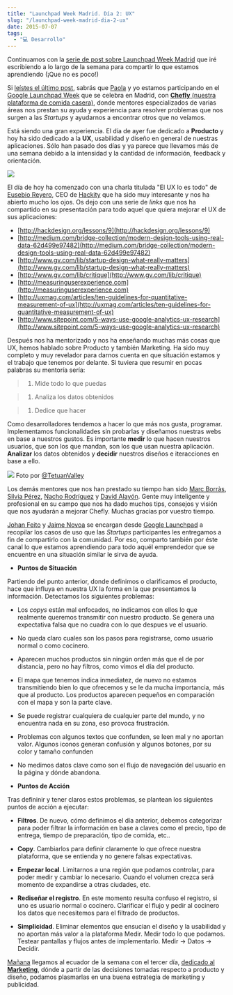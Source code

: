 ```yaml
---
title: "Launchpad Week Madrid. Día 2: UX"
slug: "/launchpad-week-madrid-dia-2-ux"
date: 2015-07-07
tags:
  - "💻 Desarrollo"
---
```


Continuamos con la [serie de post sobre Launchpad Week Madrid](/google-launchpad-week-dia-1-producto/) que iré escribiendo a lo largo de la semana para compartir lo que estamos aprendiendo (¡Que no es poco!)

Si [leístes el último post](/google-launchpad-week-dia-1-producto/), sabrás que [Paola](http://twitter.com/ggarciapaola) y yo estamos participando en el [Google Launchpad Week](https://events.withgoogle.com/launchpad-week-mad/) que se celebra en Madrid, con [**Chefly** (nuestra plataforma de comida casera)](http://chefly.co), donde mentores especializados de varias áreas nos prestan su ayuda y experiencia para resolver problemas que nos surgen a las *Startups* y ayudarnos a encontrar otros que no veíamos. 

Está siendo una gran experiencia. El día de ayer fue dedicado a **Producto** y hoy ha sido dedicado a la **UX**, usabilidad y diseño en general de nuestras aplicaciones. Sólo han pasado dos días y ya parece que llevamos más de una semana debido a la intensidad y la cantidad de información, feedback y orientación.

![](./2015/07/IMG_20150707_101355.jpg)

El día de hoy ha comenzado con una charla titulada "El UX lo es todo" de [Eusebio Reyero](https://twitter.com/ereyero), CEO de [Hackity](http://hackity.com) que ha sido muy interesante y nos ha abierto mucho los ojos. Os dejo con una serie de *links* que nos ha compartido en su presentación para todo aquel que quiera mejorar el UX de sus aplicaciones:

* [http://hackdesign.org/lessons/9](http://hackdesign.org/lessons/9)
* [http://medium.com/bridge-collection/modern-design-tools-using-real-data-62d499e97482](http://medium.com/bridge-collection/modern-design-tools-using-real-data-62d499e97482)
* [http://www.gv.com/lib/startup-design-what-really-matters](http://www.gv.com/lib/startup-design-what-really-matters)
* [http://www.gv.com/lib/critique](http://www.gv.com/lib/critique)
* [http://measuringuserexperience.com](http://measuringuserexperience.com)
* [http://uxmag.com/articles/ten-guidelines-for-quantitative-measurement-of-ux](http://uxmag.com/articles/ten-guidelines-for-quantitative-measurement-of-ux)
* [http://www.sitepoint.com/5-ways-use-google-analytics-ux-research](http://www.sitepoint.com/5-ways-use-google-analytics-ux-research)

Después nos ha mentorizado y nos ha enseñando muchas más cosas que UX, hemos hablado sobre Producto y también Marketing. Ha sido muy completo y muy revelador para darnos cuenta en que situación estamos y el trabajo que tenemos por delante. Si tuviera que resumir en pocas palabras su mentoría sería:

>1. Mide todo lo que puedas 

>1. Analiza los datos obtenidos 

>1. Dedice que hacer

Como desarrolladores tendemos a hacer lo que más nos gusta, programar. Implementamos funcionalidades sin probarlas y diseñamos nuestras webs en base a nuestros gustos. Es importante **medir** lo que hacen nuestros usuarios, que son los que mandan, son los que usan nuestra aplicación. **Analizar** los datos obtenidos y **decidir** nuestros diseños e iteracciones en base a ello.

![](./CJUg_1cWwAAkvlB-jpg-large.jpeg)
Foto por [@TetuanValley](http://twitter.com/tetuanvalley)

Los demás mentores que nos han prestado su tiempo han sido [Marc Borràs](https://twitter.com/marcborras), [Silvia Pérez](https://www.linkedin.com/profile/view?id=45043302&authType=NAME_SEARCH&authToken=gO3T&locale=en_US&trk=tyah&trkInfo=clickedVertical%3Amynetwork%2Cidx%3A1-1-1%2CtarId%3A1436299910184%2Ctas%3Asilvia%20p%C3%A9rez%20felipe), [Nacho Rodríguez](https://www.linkedin.com/profile/view?id=4417489&authType=NAME_SEARCH&authToken=btCy&locale=en_US&trk=tyah&trkInfo=clickedVertical%3Amynetwork%2Cidx%3A1-1-1%2CtarId%3A1436299995808%2Ctas%3Anacho%20rod) y [David Alayón](https://twitter.com/DavidAlayon). Gente muy inteligente y profesional en su campo que nos ha dado muchos tips, consejos y visión que nos ayudarán a mejorar Chefly. Muchas gracias por vuestro tiempo.

[Johan Feito](https://www.linkedin.com/in/johanfeito) y [Jaime Novoa](https://www.linkedin.com/in/jaimegnovoa) se encargan desde [Google Launchpad](https://developers.google.com/startups/) a recopilar los casos de uso que las *Startups* participantes les entregamos a fin de compartirlo con la comunidad. Por eso, comparto también por éste canal lo que estamos aprendiendo para todo aquél emprendedor que se encuentre en una situación similar le sirva de ayuda.

* **Puntos de Situación**

Partiendo del punto anterior, donde definimos o clarificamos el producto, hace que influya en nuestra UX la forma en la que presentamos la información. Detectamos los siguientes problemas:

- Los *copys* están mal enfocados, no indicamos con ellos lo que realmente queremos transmitir con nuestro producto. Se genera una expectativa falsa que no cuadra con lo que despues ve el usuario.

- No queda claro cuales son los pasos para registrarse, como usuario normal o como cocinero.

- Aparecen muchos productos sin ningún orden más que el de por distancia, pero no hay filtros, como vimos el día del producto.

- El mapa que tenemos indica inmediatez, de nuevo no estamos transmitiendo bien lo que ofrecemos y se le da mucha importancia, más que al producto. Los productos aparecen pequeños en comparación con el mapa y son la parte clave.

- Se puede registrar cualquiera de cualquier parte del mundo, y no encuentra nada en su zona, eso provoca frustración.

- Problemas con algunos textos que confunden, se leen mal y no aportan valor. Algunos iconos generan confusión y algunos botones, por su color y tamaño confunden

- No medimos datos clave como son el flujo de navegación del usuario en la página y dónde abandona.

* **Puntos de Acción**

Tras defininir y tener claros estos problemas, se plantean los siguientes puntos de acción a ejecutar:

- **Filtros**. De nuevo, cómo definimos el día anterior, debemos categorizar para poder filtrar la información en base a claves como el precio, tipo de entrega, tiempo de preparación, tipo de comida, etc.. 

- **Copy**. Cambiarlos para definir claramente lo que ofrece nuestra plataforma, que se entienda y no genere falsas expectativas.

- **Empezar local**. Limitarnos a una región que podamos controlar, para poder medir y cambiar lo necesario. Cuando el volumen crezca será momento de expandirse a otras ciudades, etc.

- **Rediseñar el registro**. En este momento resulta confuso el registro, si uno es usuario normal o cocinero. Clarificar el flujo y pedir al cocinero los datos que necesitemos para el filtrado de productos.

- **Simplicidad**. Eliminar elementos que ensucian el diseño y la usabilidad y no aportan más valor a la plataforma
Medir. Medir todo lo que podamos. Testear pantallas y flujos antes de implementarlo. Medir -> Datos -> Decidir.


[Mañana](/chefly-en-google-launchpad-madrid-marketing/) llegamos al ecuador de la semana con el tercer día, [dedicado al **Marketing**](/chefly-en-google-launchpad-madrid-marketing/), dónde a partir de las decisiones tomadas respecto a producto y diseño, podamos plasmarlas en una buena estrategia de marketing y publicidad.

<YouTube videoId="XR6wjE1n32M" />

